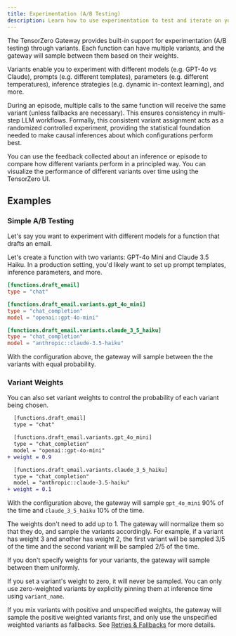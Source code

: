 ```yaml
---
title: Experimentation (A/B Testing)
description: Learn how to use experimentation to test and iterate on your LLM applications.
---
```


The TensorZero Gateway provides built-in support for experimentation (A/B testing) through variants.
Each function can have multiple variants, and the gateway will sample between them based on their weights.

Variants enable you to experiment with different models (e.g. GPT-4o vs Claude), prompts (e.g. different templates), parameters (e.g. different temperatures), inference strategies (e.g. dynamic in-context learning), and more.

During an episode, multiple calls to the same function will receive the same variant (unless fallbacks are necessary).
This ensures consistency in multi-step LLM workflows.
Formally, this consistent variant assignment acts as a randomized controlled experiment, providing the statistical foundation needed to make causal inferences about which configurations perform best.

You can use the feedback collected about an inference or episode to compare how different variants perform in a principled way.
You can visualize the performance of different variants over time using the TensorZero UI.

## Examples

### Simple A/B Testing

Let's say you want to experiment with different models for a function that drafts an email.

Let's create a function with two variants: GPT-4o Mini and Claude 3.5 Haiku.
In a production setting, you'd likely want to set up prompt templates, inference parameters, and more.

```toml
[functions.draft_email]
type = "chat"

[functions.draft_email.variants.gpt_4o_mini]
type = "chat_completion"
model = "openai::gpt-4o-mini"

[functions.draft_email.variants.claude_3_5_haiku]
type = "chat_completion"
model = "anthropic::claude-3.5-haiku"
```

With the configuration above, the gateway will sample between the the variants with equal probability.

### Variant Weights

You can also set variant weights to control the probability of each variant being chosen.

```diff lang="toml"
  [functions.draft_email]
  type = "chat"

  [functions.draft_email.variants.gpt_4o_mini]
  type = "chat_completion"
  model = "openai::gpt-4o-mini"
+ weight = 0.9

  [functions.draft_email.variants.claude_3_5_haiku]
  type = "chat_completion"
  model = "anthropic::claude-3.5-haiku"
+ weight = 0.1
```

With the configuration above, the gateway will sample `gpt_4o_mini` 90% of the time and `claude_3_5_haiku` 10% of the time.

<Tip>

The weights don't need to add up to 1.
The gateway will normalize them so that they do, and sample the variants accordingly.
For example, if a variant has weight 3 and another has weight 2, the first variant will be sampled 3/5 of the time and the second variant will be sampled 2/5 of the time.

</Tip>

If you don't specify weights for your variants, the gateway will sample between them uniformly.

If you set a variant's weight to zero, it will never be sampled.
You can only use zero-weighted variants by explicitly pinning them at inference time using `variant_name`.

If you mix variants with positive and unspecified weights, the gateway will sample the positive weighted variants first, and only use the unspecified weighted variants as fallbacks.
See [Retries & Fallbacks](/gateway/guides/retries-fallbacks/) for more details.

